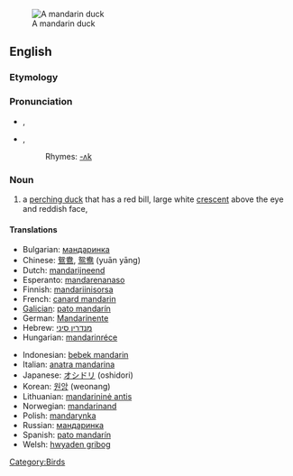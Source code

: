 [[Image:Mandarin.duck.arp.jpg|thumb|A mandarin duck]]
==English==

===Etymology===
{{rfe}}

===Pronunciation===
* {{a|UK}} {{IPA|/ˈmændərɪn dʌk/}}, {{SAMPA|/"m{nd@rIn dVk/}}
* {{a|US}} {{IPA|/ˈmændərɪn dʌk/}}, {{SAMPA|/"m{nd@rIn dVk/}}
*: Rhymes: [[Rhymes:English:-ʌk|-ʌk]]

===Noun===
{{wikipedia}}
{{en-noun|sg=[[mandarin]] [[duck]]}}

# a [[perching duck]] that has a red bill, large white [[crescent]] above the eye and reddish face, {{spelink|Aix galericulata}}

====Translations====
{{rftrans}}
{{trans-top|bird}}
* Bulgarian: [[мандаринка]] {{f}}
* Chinese: [[鴛鴦]], [[鸳鸯]] (yuān yāng)
* Dutch: [[mandarijneend]]
* Esperanto: [[mandarenanaso]]
* Finnish: [[mandariinisorsa]]
* French: [[canard mandarin]] {{m}}
* [[Galician]]: [[pato mandarín]] {{m}}
* German: [[Mandarinente]] {{f}}
* Hebrew: [[מנדרין סיני]] {{m}}
* Hungarian: [[mandarinréce]]
{{trans-mid}}
* Indonesian: [[bebek mandarin]]
* Italian: [[anatra mandarina]] {{f}}
* Japanese: [[オシドリ]] (oshidori)
* Korean: [[원앙]] (weonang)
* Lithuanian: [[mandarininė antis]]
* Norwegian: [[mandarinand]]
* Polish: [[mandarynka]] {{f}}
* Russian: [[мандаринка]] {{f}}
* Spanish: [[pato mandarín]] {{m}}
* Welsh: [[hwyaden gribog]]
{{trans-bottom}}

[[Category:Birds]]